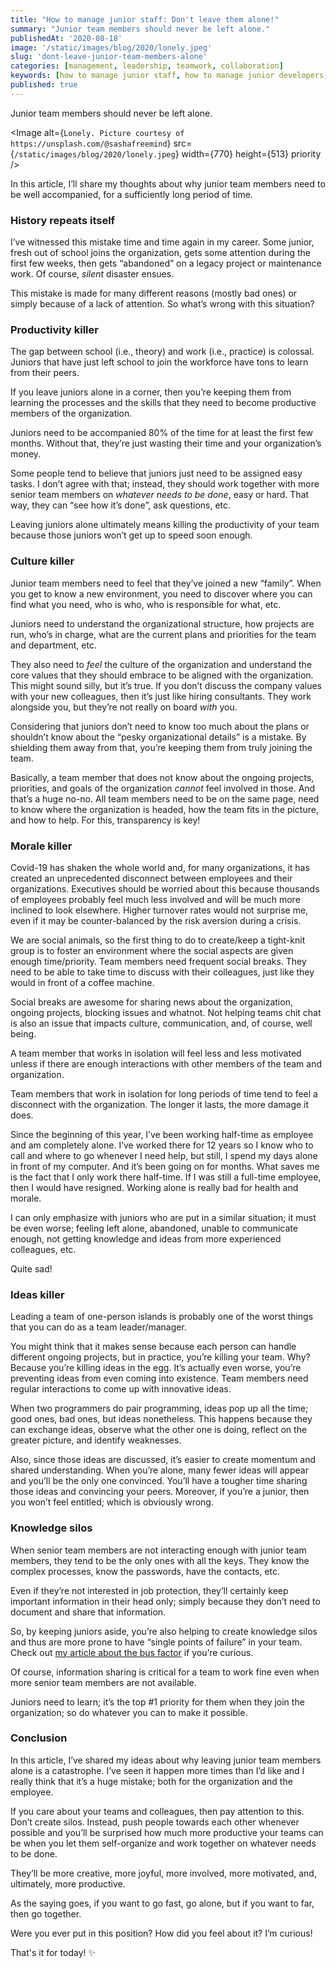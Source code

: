 ```yaml
---
title: "How to manage junior staff: Don't leave them alone!"
summary: "Junior team members should never be left alone."
publishedAt: '2020-08-18'
image: '/static/images/blog/2020/lonely.jpeg'
slug: 'dont-leave-junior-team-members-alone'
categories: [management, leadership, teamwork, collaboration]
keywords: [how to manage junior staff, how to manage junior developers, how to manage juniors, team management skills, lead and manage a team, management, leadership]
published: true
---
```


Junior team members should never be left alone.

<Image
  alt={`Lonely. Picture courtesy of https://unsplash.com/@sashafreemind`}
  src={`/static/images/blog/2020/lonely.jpeg`}
  width={770}
  height={513}
  priority
/>

In this article, I’ll share my thoughts about why junior team members need to be well accompanied, for a sufficiently long period of time.

### History repeats itself

I’ve witnessed this mistake time and time again in my career. Some junior, fresh out of school joins the organization, gets some attention during the first few weeks, then gets “abandoned” on a legacy project or maintenance work. Of course, _silent_ disaster ensues.

This mistake is made for many different reasons (mostly bad ones) or simply because of a lack of attention. So what’s wrong with this situation?

### Productivity killer

The gap between school (i.e., theory) and work (i.e., practice) is colossal. Juniors that have just left school to join the workforce have tons to learn from their peers.

If you leave juniors alone in a corner, then you’re keeping them from learning the processes and the skills that they need to become productive members of the organization.

Juniors need to be accompanied 80% of the time for at least the first few months. Without that, they’re just wasting their time and your organization’s money.

Some people tend to believe that juniors just need to be assigned easy tasks. I don’t agree with that; instead, they should work together with more senior team members on _whatever needs to be done_, easy or hard. That way, they can “see how it’s done”, ask questions, etc.

Leaving juniors alone ultimately means killing the productivity of your team because those juniors won’t get up to speed soon enough.

### Culture killer

Junior team members need to feel that they’ve joined a new “family”. When you get to know a new environment, you need to discover where you can find what you need, who is who, who is responsible for what, etc.

Juniors need to understand the organizational structure, how projects are run, who’s in charge, what are the current plans and priorities for the team and department, etc.

They also need to _feel_ the culture of the organization and understand the core values that they should embrace to be aligned with the organization. This might sound silly, but it’s true. If you don’t discuss the company values with your new colleagues, then it’s just like hiring consultants. They work alongside you, but they’re not really on board _with_ you.

Considering that juniors don’t need to know too much about the plans or shouldn’t know about the “pesky organizational details” is a mistake. By shielding them away from that, you’re keeping them from truly joining the team.

Basically, a team member that does not know about the ongoing projects, priorities, and goals of the organization _cannot_ feel involved in those. And that’s a huge no-no. All team members need to be on the same page, need to know where the organization is headed, how the team fits in the picture, and how to help. For this, transparency is key!

### Morale killer

Covid-19 has shaken the whole world and, for many organizations, it has created an unprecedented disconnect between employees and their organizations. Executives should be worried about this because thousands of employees probably feel much less involved and will be much more inclined to look elsewhere. Higher turnover rates would not surprise me, even if it may be counter-balanced by the risk aversion during a crisis.

We are social animals, so the first thing to do to create/keep a tight-knit group is to foster an environment where the social aspects are given enough time/priority. Team members need frequent social breaks. They need to be able to take time to discuss with their colleagues, just like they would in front of a coffee machine.

Social breaks are awesome for sharing news about the organization, ongoing projects, blocking issues and whatnot. Not helping teams chit chat is also an issue that impacts culture, communication, and, of course, well being.

A team member that works in isolation will feel less and less motivated unless if there are enough interactions with other members of the team and organization.

Team members that work in isolation for long periods of time tend to feel a disconnect with the organization. The longer it lasts, the more damage it does.

Since the beginning of this year, I’ve been working half-time as employee and am completely alone. I’ve worked there for 12 years so I know who to call and where to go whenever I need help, but still, I spend my days alone in front of my computer. And it’s been going on for months. What saves me is the fact that I only work there half-time. If I was still a full-time employee, then I would have resigned. Working alone is really bad for health and morale.

I can only emphasize with juniors who are put in a similar situation; it must be even worse; feeling left alone, abandoned, unable to communicate enough, not getting knowledge and ideas from more experienced colleagues, etc.

Quite sad!

### Ideas killer

Leading a team of one-person islands is probably one of the worst things that you can do as a team leader/manager.

You might think that it makes sense because each person can handle different ongoing projects, but in practice, you’re killing your team. Why? Because you’re killing ideas in the egg. It’s actually even worse, you’re preventing ideas from even coming into existence. Team members need regular interactions to come up with innovative ideas.

When two programmers do pair programming, ideas pop up all the time; good ones, bad ones, but ideas nonetheless. This happens because they can exchange ideas, observe what the other one is doing, reflect on the greater picture, and identify weaknesses.

Also, since those ideas are discussed, it’s easier to create momentum and shared understanding. When you’re alone, many fewer ideas will appear and you’ll be the only one convinced. You’ll have a tougher time sharing those ideas and convincing your peers. Moreover, if you’re a junior, then you won’t feel entitled; which is obviously wrong.

### Knowledge silos

When senior team members are not interacting enough with junior team members, they tend to be the only ones with all the keys. They know the complex processes, know the passwords, have the contacts, etc.

Even if they’re not interested in job protection, they’ll certainly keep important information in their head only; simply because they don’t need to document and share that information.

So, by keeping juniors aside, you’re also helping to create knowledge silos and thus are more prone to have “single points of failure” in your team. Check out [my article about the bus factor](https://medium.com/management-matters/whats-the-bus-factor-of-your-team-and-how-to-increase-it-8bdfb63361fc) if you’re curious.

Of course, information sharing is critical for a team to work fine even when more senior team members are not available.

Juniors need to learn; it’s the top #1 priority for them when they join the organization; so do whatever you can to make it possible.

### Conclusion

In this article, I’ve shared my ideas about why leaving junior team members alone is a catastrophe. I’ve seen it happen more times than I’d like and I really think that it’s a huge mistake; both for the organization and the employee.

If you care about your teams and colleagues, then pay attention to this. Don’t create silos. Instead, push people towards each other whenever possible and you’ll be surprised how much more productive your teams can be when you let them self-organize and work together on whatever needs to be done.

They’ll be more creative, more joyful, more involved, more motivated, and, ultimately, more productive.

As the saying goes, if you want to go fast, go alone, but if you want to far, then go together.

Were you ever put in this position? How did you feel about it? I’m curious!

That's it for today! ✨

<BlogPostSignature />
